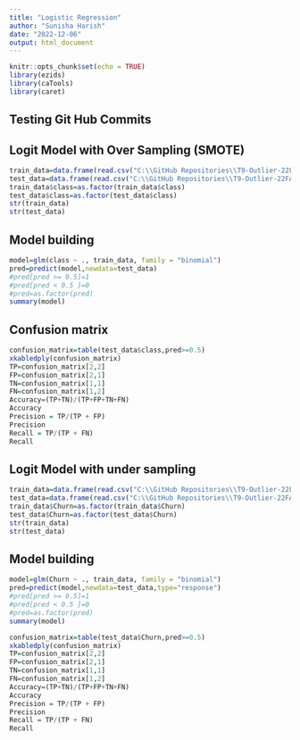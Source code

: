 ```yaml
---
title: "Logistic Regression"
author: "Sunisha Harish"
date: "2022-12-06"
output: html_document
---
```


```r
knitr::opts_chunk$set(echo = TRUE)
library(ezids)
library(caTools)
library(caret)
```

## Testing  Git Hub Commits

## Logit Model with Over Sampling (SMOTE)

```r
train_data=data.frame(read.csv("C:\\GitHub Repositories\\T9-Outlier-22FA\\Data Preprocessing\\train_smote.csv"))
test_data=data.frame(read.csv("C:\\GitHub Repositories\\T9-Outlier-22FA\\Data Preprocessing\\test_smote.csv"))
train_data$class=as.factor(train_data$class)
test_data$class=as.factor(test_data$class)
str(train_data)
str(test_data)
```

## Model building

```r
model=glm(class ~ ., train_data, family = "binomial")
pred=predict(model,newdata=test_data)
#pred[pred >= 0.5]=1         
#pred[pred < 0.5 ]=0
#pred=as.factor(pred)
summary(model)
```

## Confusion matrix

```r


confusion_matrix=table(test_data$class,pred>=0.5)
xkabledply(confusion_matrix)
TP=confusion_matrix[2,2]
FP=confusion_matrix[2,1]
TN=confusion_matrix[1,1]
FN=confusion_matrix[1,2]
Accuracy=(TP+TN)/(TP+FP+TN+FN)
Accuracy
Precision = TP/(TP + FP)
Precision
Recall = TP/(TP + FN)
Recall

```




## Logit Model with under sampling

```r
train_data=data.frame(read.csv("C:\\GitHub Repositories\\T9-Outlier-22FA\\Data Preprocessing\\train_under.csv"))
test_data=data.frame(read.csv("C:\\GitHub Repositories\\T9-Outlier-22FA\\Data Preprocessing\\test_under.csv"))
train_data$Churn=as.factor(train_data$Churn)
test_data$Churn=as.factor(test_data$Churn)
str(train_data)
str(test_data)
```

## Model building

```r
model=glm(Churn ~ ., train_data, family = "binomial")
pred=predict(model,newdata=test_data,type="response")
#pred[pred >= 0.5]=1         
#pred[pred < 0.5 ]=0
#pred=as.factor(pred)
summary(model)
```

```r


confusion_matrix=table(test_data$Churn,pred>=0.5)
xkabledply(confusion_matrix)
TP=confusion_matrix[2,2]
FP=confusion_matrix[2,1]
TN=confusion_matrix[1,1]
FN=confusion_matrix[1,2]
Accuracy=(TP+TN)/(TP+FP+TN+FN)
Accuracy
Precision = TP/(TP + FP)
Precision
Recall = TP/(TP + FN)
Recall

```









